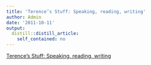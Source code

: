 ```yaml
---
title: 'Terence’s Stuff: Speaking, reading, writing'
author: Admin
date: '2011-10-11'
output:
  distill::distill_article:
    self_contained: no
---
```


[Terence’s Stuff: Speaking, reading, writing](http://bulletin.imstat.org/2011/09/terence%E2%80%99s-stuff-speaking-reading-writing/)
